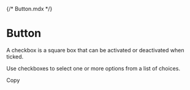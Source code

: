 {/* Button.mdx */}



<Meta of={ButtonStories} />

# Button

A checkbox is a square box that can be activated or deactivated when ticked. 

Use checkboxes to select one or more options from a list of choices.

<Canvas of={ButtonStories.ButtonStory} />
Copy